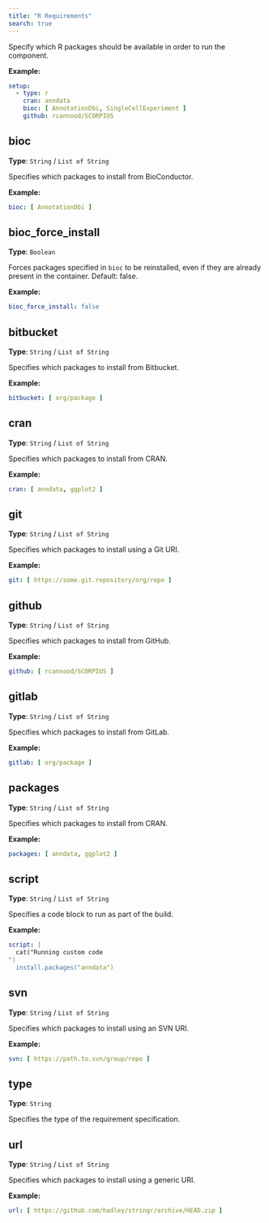 ```yaml
---
title: "R Requirements"
search: true
---
```


Specify which R packages should be available in order to run the component.

**Example:**

```yaml
setup: 
  - type: r
    cran: anndata
    bioc: [ AnnotationDbi, SingleCellExperiment ]
    github: rcannood/SCORPIUS

```

## bioc

**Type**: `String` / `List of String`

Specifies which packages to install from BioConductor.

**Example:**

```yaml
bioc: [ AnnotationDbi ]
```

## bioc_force_install

**Type**: `Boolean`

Forces packages specified in `bioc` to be reinstalled, even if they are already present in the container. Default: false.

**Example:**

```yaml
bioc_force_install: false
```

## bitbucket

**Type**: `String` / `List of String`

Specifies which packages to install from Bitbucket.

**Example:**

```yaml
bitbucket: [ org/package ]
```

## cran

**Type**: `String` / `List of String`

Specifies which packages to install from CRAN.

**Example:**

```yaml
cran: [ anndata, ggplot2 ]
```

## git

**Type**: `String` / `List of String`

Specifies which packages to install using a Git URI.

**Example:**

```yaml
git: [ https://some.git.repository/org/repo ]
```

## github

**Type**: `String` / `List of String`

Specifies which packages to install from GitHub.

**Example:**

```yaml
github: [ rcannood/SCORPIUS ]
```

## gitlab

**Type**: `String` / `List of String`

Specifies which packages to install from GitLab.

**Example:**

```yaml
gitlab: [ org/package ]
```

## packages

**Type**: `String` / `List of String`

Specifies which packages to install from CRAN.

**Example:**

```yaml
packages: [ anndata, ggplot2 ]
```

## script

**Type**: `String` / `List of String`

Specifies a code block to run as part of the build.

**Example:**

```yaml
script: |
  cat("Running custom code
")
  install.packages("anndata")
```

## svn

**Type**: `String` / `List of String`

Specifies which packages to install using an SVN URI.

**Example:**

```yaml
svn: [ https://path.to.svn/group/repo ]
```

## type

**Type**: `String`

Specifies the type of the requirement specification.

## url

**Type**: `String` / `List of String`

Specifies which packages to install using a generic URI.

**Example:**

```yaml
url: [ https://github.com/hadley/stringr/archive/HEAD.zip ]
```


